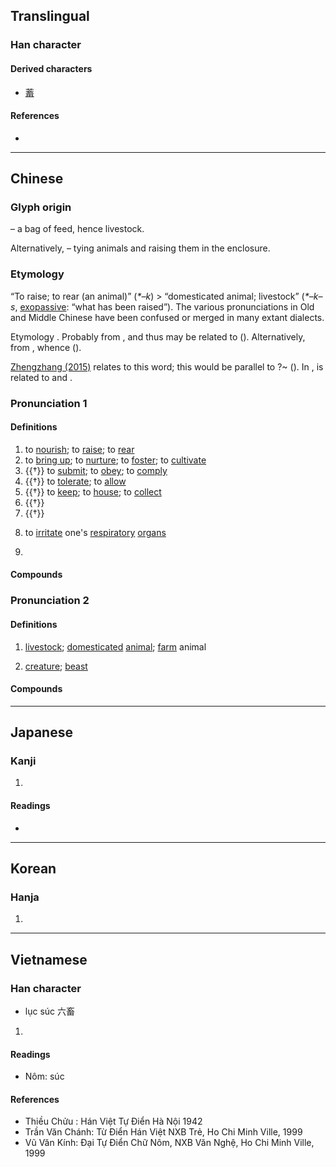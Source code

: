 {{character info/new}}
==Translingual==

===Han character===
{{Han char|rn=102|rad=田|as=05|sn=10|four=00603|canj=YVIW|ids=⿱玄田}}

====Derived characters====
* [[蓄]]

====References====
* {{Han ref|kx=0761.120|dkj=21814|dj=1171.050|hdz=42538.040|uh=755C|ud=30044|bh=AF62|bd=44898}}

----

==Chinese==
{{zh-forms|alt=嘼,𠬀,𤛅,𤠕,𤲸,蓄,𠾧}}

===Glyph origin===
{{Han etym}}
{{Han compound|玄|田|ls=p|t1=rope tying the bag of feed|t2=bag of feed}} – a bag of feed, hence livestock.

Alternatively, {{Han compound|玄|[[田]] or [[囿]]|t1=rope|t2=pen; fold; enclosure}} – tying animals and raising them in the enclosure.

===Etymology===
“To raise; to rear (an animal)” (''*–k'') > “domesticated animal; livestock” (''*–k–s'', [[exopassive]]: “what has been raised”). The various pronunciations in Old and Middle Chinese have been confused or merged in many extant dialects.

Etymology {{unk|nocap=1|lang=zh}}. Probably from {{inh|zh|sit-pro|*hu||to be born; birth; to rear}}, and thus may be related to {{och-l|好|good; to like}} ({{zh-ref|Matisoff}}). Alternatively, from {{inh|zh|sit-pro|*kruŋ||to live; alive; to be born; to give birth; green; sprout}}, whence {{cog|bo|འཁྲུང||to be born; to arise; to sprout}} ({{zh-ref|Schuessler, 2007}}).

[http://blog.sina.com.cn/s/blog_4b41fa860102vbaf.html Zhengzhang (2015)] relates {{cog|bo|ལུག||sheep}} to this word; this would be parallel to {{och-l|羊|sheep}} ?~ {{och-l|養|to rear}} ({{zh-ref|Sagart, 1999}}). In {{zh-ref|Sagart (1999)}}, {{lang|zh|畜}} is related to {{och-l|育|to nourish}} and {{och-l|鞠|to rear}}.

===Pronunciation 1===
{{zh-pron
|m=xù
|c=cuk1
|h=pfs=hiuk
|md=hé̤ṳk
|mn=hiok/xm,qz:thiok
|w=4xioq
|mc=3
|oc=4+2,3
|cat=v,pn
}}

====Definitions====
{{zh-hanzi}}

# to [[nourish]]; to [[raise]]; to [[rear]]
# to [[bring up]]; to [[nurture]]; to [[foster]]; to [[cultivate]]
# {{†}} to [[submit]]; to [[obey]]; to [[comply]]
# {{†}} to [[tolerate]]; to [[allow]]
# {{†}} to [[keep]]; to [[house]]; to [[collect]]
# {{†}} {{zh-alt-form|蓄|to [[store up]]; to [[accumulate]]}}
# {{†}} {{zh-alt-form|慉|to [[like]]}}
# {{lb|zh|dialectal|of a smell}} to [[irritate]] one's [[respiratory]] [[organ]]s
# {{surname|lang=zh}}

====Compounds====
{{zh-der|fold=1|小畜|事畜|儋石之畜|仰事俯畜|畜牧業|畜牧學|畜養|牧畜|畜牧|豕交獸畜|畜產|畜積|畜牧場}}

===Pronunciation 2===
{{zh-pron
|m=chù
|c=cuk1
|h=pfs=chhuk/hiuk
|md=hé̤ṳk
|mn=xm,qz,tw:thiok/zz:hiok/xm,tw:thek/qz:thiak
|mn_note=thiok/hiok - literary; thek/thiak - vernacular
|w=4tshoq
|mc=1+2+4
|oc=1+3,1+2
|cat=n
}}

====Definitions====
{{zh-hanzi}}

# [[livestock]]; [[domesticated]] [[animal]]; [[farm]] animal
#: {{zh-x|家畜{chù}|domesticated animal}}
# [[creature]]; [[beast]]
#: {{zh-x|畜{chù}生|beast, brute}}

====Compounds====
{{zh-der|fold=1|五畜|力畜|孽畜|六畜|公畜|役畜|六畜不安|家畜|扁毛畜生|畜牲|畜生|牲畜|畜疫|畜產|畜力|牧養納畜|畜肥|業畜|種畜|老畜生|耕畜|造畜稠棧|畜圈|畜欄|觸群}}

----

==Japanese==

===Kanji===
{{ja-kanji|grade=c|rs=田05}}

# {{defn|lang=ja|sort=田05}}

====Readings====
* {{ja-readings|goon=[[ちく]] (chiku), [[きく]] (kiku)|kanon=[[ちく]] (chiku), [[きく]] (kiku)|kun=[[たくわえる]] (takuwaeru), [[やしなう]] (yashinau), [[かう]] (kau)}}

----

==Korean==

===Hanja===
{{ko-hanja|hangeul=[[축]], [[휵]]|eumhun=|rv=chuk, hyuk|mr=ch'uk, hyuk|y=chwuk, hyuk}}

# {{defn|lang=ko|sort=田05}}

----

==Vietnamese==

===Han character===
{{vi-hantu|[[súc]], [[húc]], [[sục]]|rs=田05}}

* lục súc 六畜
# {{defn|lang=vi|sort=田05}}

====Readings====
* Nôm: súc

====References====
* Thiều Chửu : Hán Việt Tự Điển Hà Nội 1942
* Trần Văn Chánh: Từ Điển Hán Việt NXB Trẻ, Ho Chi Minh Ville, 1999
* Vũ Văn Kính: Đại Tự Điển Chữ Nôm, NXB Văn Nghệ, Ho Chi Minh Ville, 1999
